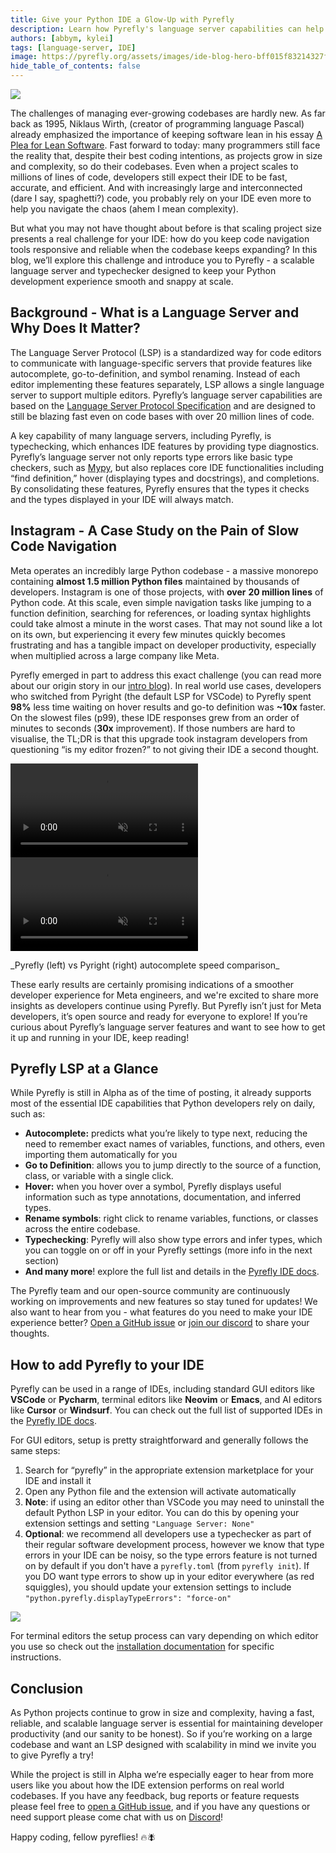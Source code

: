 ```yaml
---
title: Give your Python IDE a Glow-Up with Pyrefly
description: Learn how Pyrefly's language server capabilities can help you navigate large Python codebases with ease.
authors: [abbym, kylei]
tags: [language-server, IDE]
image: https://pyrefly.org/assets/images/ide-blog-hero-bff015f83214327fc5a13259d13f5e38.svg
hide_table_of_contents: false
---
```


![](./blog_imgs/ide-blog-hero.svg)

The challenges of managing ever-growing codebases are hardly new. As far back as 1995, Niklaus Wirth, (creator of programming language Pascal) already emphasized the importance of keeping software lean in his essay [A Plea for Lean Software](https://l.facebook.com/l.php?u=https%3A%2F%2Fpeople.inf.ethz.ch%2Fwirth%2FArticles%2FLeanSoftware.pdf&h=AT2RMg0sKqoJzLiFe4OIBZRxVLklBs9SeIlBrZnHnaEVP2VVCAG8Z9vuiFo4kP_MoegKDrRBKhxV_0cuWBijok2KhvKG9nLhUm5USFJC2Nzlq8yhSOvWirfU_BnPIve4Ofo7c-emKgWgbBEI3w). Fast forward to today: many programmers still face the reality that, despite their best coding intentions, as projects grow in size and complexity, so do their codebases. Even when a project scales to millions of lines of code, developers still expect their IDE to be fast, accurate, and efficient. And with increasingly large and interconnected (dare I say, spaghetti?) code, you probably rely on your IDE even more to help you navigate the chaos (ahem I mean complexity).

<!-- truncate -->

But what you may not have thought about before is that scaling project size presents a real challenge for your IDE: how do you keep code navigation tools responsive and reliable when the codebase keeps expanding? In this blog, we’ll explore this challenge and introduce you to Pyrefly \- a scalable language server and typechecker designed to keep your Python development experience smooth and snappy at scale.

## **Background \- What is a Language Server and Why Does It Matter?**

The Language Server Protocol (LSP) is a standardized way for code editors to communicate with language-specific servers that provide features like autocomplete, go-to-definition, and symbol renaming. Instead of each editor implementing these features separately, LSP allows a single language server to support multiple editors. Pyrefly’s language server capabilities are based on the [Language Server Protocol Specification](https://microsoft.github.io/language-server-protocol/specifications/lsp/3.17/specification/) and are designed to still be blazing fast even on code bases with over 20 million lines of code.

A key capability of many language servers, including Pyrefly, is typechecking, which enhances IDE features by providing type diagnostics. Pyrefly’s language server not only reports type errors like basic type checkers, such as [Mypy](https://github.com/python/mypy), but also replaces core IDE functionalities including “find definition,” hover (displaying types and docstrings), and completions. By consolidating these features, Pyrefly ensures that the types it checks and the types displayed in your IDE will always match.

## **Instagram \- A Case Study on the Pain of Slow Code Navigation**

Meta operates an incredibly large Python codebase \- a massive monorepo containing **almost 1.5 million Python files** maintained by thousands of developers. Instagram is one of those projects, with **over** **20 million lines** of Python code. At this scale, even simple navigation tasks like jumping to a function definition, searching for references, or loading syntax highlights could take almost a minute in the worst cases. That may not sound like a lot on its own, but experiencing it every few minutes quickly becomes frustrating and has a tangible impact on developer productivity, especially when multiplied across a large company like Meta.

Pyrefly emerged in part to address this exact challenge (you can read more about our origin story in our [intro blog](https://pyrefly.org/blog/introducing-pyrefly/)). In real world use cases, developers who switched from Pyright (the default LSP for VSCode) to Pyrefly spent **98%** less time waiting on hover results and go-to definition was **\~10x** faster. On the slowest files (p99), these IDE responses grew from an order of minutes to seconds (**30x** improvement). If those numbers are hard to visualise, the TL;DR is that this upgrade took instagram developers from questioning “is my editor frozen?” to not giving their IDE a second thought.

<div style={{ display:'flex', flexDirection: 'row', maxWidth: '100%' }}>
  <video
    src="/videos/pyrefly-ide-comparison.mov"
    style={{maxWidth: '50%'}}
    muted
    loop
    autoPlay
    playsInline
    preload="metadata"
  ></video>
  <video
    src="/videos/pyright-ide-comparison.mov"
    style={{maxWidth: '50%'}}
    muted
    loop
    autoPlay
    playsInline
    preload="metadata"
  ></video>
</div>
<p style={{textAlign: 'center'}}>_Pyrefly (left) vs Pyright (right) autocomplete speed comparison_</p>

These early results are certainly promising indications of a smoother developer experience for Meta engineers, and we're excited to share more insights as developers continue using Pyrefly. But Pyrefly isn’t just for Meta developers, it’s open source and ready for everyone to explore\! If you’re curious about Pyrefly’s language server features and want to see how to get it up and running in your IDE, keep reading\!

## **Pyrefly LSP at a Glance**

While Pyrefly is still in Alpha as of the time of posting, it already supports most of the essential IDE capabilities that Python developers rely on daily, such as:

- **Autocomplete:** predicts what you’re likely to type next, reducing the need to remember exact names of variables, functions, and others, even importing them automatically for you
- **Go to Definition**: allows you to jump directly to the source of a function, class, or variable with a single click.
- **Hover:** when you hover over a symbol, Pyrefly displays useful information such as type annotations, documentation, and inferred types.
- **Rename symbols**: right click to rename variables, functions, or classes across the entire codebase.
- **Typechecking**: Pyrefly will also show type errors and infer types, which you can toggle on or off in your Pyrefly settings (more info in the next section)
- **And many more**\! explore the full list and details in the [Pyrefly IDE docs](https://pyrefly.org/en/docs/IDE/).

The Pyrefly team and our open-source community are continuously working on improvements and new features so stay tuned for updates\! We also want to hear from you \- what features do you need to make your IDE experience better? [Open a GitHub issue](https://github.com/facebook/pyrefly/issues) or [join our discord](https://discord.gg/Cf7mFQtW7W) to share your thoughts.

## **How to add Pyrefly to your IDE**

Pyrefly can be used in a range of IDEs, including standard GUI editors like **VSCode** or **Pycharm**, terminal editors like **Neovim** or **Emacs**, and AI editors like **Cursor** or **Windsurf**. You can check out the full list of supported IDEs in the [Pyrefly IDE docs](https://pyrefly.org/en/docs/IDE/).

For GUI editors, setup is pretty straightforward and generally follows the same steps:

1. Search for “pyrefly” in the appropriate extension marketplace for your IDE and install it
2. Open any Python file and the extension will activate automatically
3. **Note**: if using an editor other than VSCode you may need to uninstall the default Python LSP in your editor. You can do this by opening your extension settings and setting `"Language Server: None"`
4. **Optional**: we recommend all developers use a typechecker as part of their regular software development process, however we know that type errors in your IDE can be noisy, so the type errors feature is not turned on by default if you don't have a `pyrefly.toml` (from `pyrefly init`). If you DO want type errors to show up in your editor everywhere (as red squiggles), you should update your extension settings to include `"python.pyrefly.displayTypeErrors": "force-on"`

![](./blog_imgs/ide-settings.png)

For terminal editors the setup process can vary depending on which editor you use so check out the [installation documentation](https://pyrefly.org/en/docs/IDE/#other-editors) for specific instructions.

## **Conclusion**

As Python projects continue to grow in size and complexity, having a fast, reliable, and scalable language server is essential for maintaining developer productivity (and our sanity to be honest). So if you’re working on a large codebase and want an LSP designed with scalability in mind we invite you to give Pyrefly a try\!

While the project is still in Alpha we’re especially eager to hear from more users like you about how the IDE extension performs on real world codebases. If you have any feedback, bug reports or feature requests please feel free to [open a GitHub issue](https://github.com/facebook/pyrefly/issues), and if you have any questions or need support please come chat with us on [Discord](https://discord.com/invite/Cf7mFQtW7W)!

Happy coding, fellow pyreflies\! 🔥🪰
